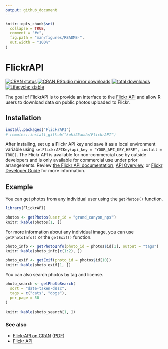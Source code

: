 ```yaml
---
output: github_document
---
```


<!-- README.md is generated from README.Rmd. Please edit that file -->

```r
knitr::opts_chunk$set(
  collapse = TRUE,
  comment = "#>",
  fig.path = "man/figures/README-",
  out.width = "100%"
)
```

# FlickrAPI

<!-- badges: start -->
[![CRAN status](https://www.r-pkg.org/badges/version/FlickrAPI)](https://CRAN.R-project.org/package=FlickrAPI)
[![CRAN RStudio mirror downloads](https://cranlogs.r-pkg.org/badges/FlickrAPI)](https://www.r-pkg.org/pkg/FlickrAPI)
[![total downloads](https://cranlogs.r-pkg.org/badges/grand-total/FlickrAPI)](https://cranlogs.r-pkg.org/badges/grand-total/FlickrAPI)
[![Lifecycle: stable](https://img.shields.io/badge/lifecycle-stable-brightgreen.svg)](https://lifecycle.r-lib.org/articles/stages.html#stable)
<!-- badges: end -->

The goal of FlickrAPI is to provide an interface to the [Flickr API](https://www.flickr.com/services/api/) and allow R users to download data on public photos uploaded to Flickr.

## Installation

```r
install.packages("FlickrAPI")
# remotes::install_github("koki25ando/FlickrAPI")
```


After installing, set up a Flickr API key and save it as a local environment variable using `setFlickrAPIKey(api_key = "YOUR_API_KEY_HERE", install = TRUE)`. The Flickr API is available for non-commercial use by outside developers and is only available for commercial use under prior arrangements. Review [the Flickr API documentation](https://www.flickr.com/services/developer/), [API Overview](https://www.flickr.com/services/api/misc.overview.html), or [Flickr Developer Guide](https://www.flickr.com/services/developer/) for more information.

## Example

You can get photos from any individual user using the `getPhotos()` function.

```r
library(FlickrAPI)

photos <- getPhotos(user_id = "grand_canyon_nps")
knitr::kable(photos[1, ])
```

For more information about any individual image, you can use `getPhotoInfo()` or the `getExif()` function.

```r
photo_info <- getPhotoInfo(photo_id = photos$id[1], output = "tags")
knitr::kable(photo_info[c(1:2), ])
```

```r
photo_exif <- getExif(photo_id = photos$id[10])
knitr::kable(photo_exif[1, ])
```

You can also search photos by tag and license.

```r
photo_search <- getPhotoSearch(
  sort = "date-taken-desc",
  tags = c("cats", "dogs"),
  per_page = 50
)

knitr::kable(photo_search[1, ])
```


### See also

- [FlickrAPI on CRAN](https://cran.r-project.org/web/packages/FlickrAPI/index.html) ([PDF](https://cran.r-project.org/web/packages/FlickrAPI/FlickrAPI.pdf))
- [Flickr API](https://www.flickr.com/services/api/)
